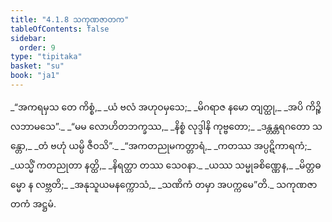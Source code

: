 ```yaml
---
title: "4.1.8 သကုဏဇာတက"
tableOfContents: false
sidebar:
  order: 9
type: "tipitaka"
basket: "su"
book: "ja1"
---
```



<DynamicBreadcrumb />

<Division number="29" book="ja1">

<Paragraph number="918" type="verses" book="ja1">
_“အကရမှသ တေ ကိစ္စံ,_  
_ယံ ဗလံ အဟုဝမှသေ;_  
_မိဂရာဇ နမော တျတ္ထု,_  
_အပိ ကိဉ္စိ လဘာမသေ”._  

</Paragraph>

</Division>
<Division number="30" book="ja1">

<Paragraph number="919" type="verses" book="ja1">
_“မမ လောဟိတဘက္ခဿ,_  
_နိစ္စံ လုဒ္ဒါနိ ကုဗ္ဗတော;_  
_ဒန္တန္တရဂတော သန္တော,_  
_တံ ဗဟုံ ယမ္ပိ ဇီဝသိ”._  

</Paragraph>

</Division>
<Division number="31" book="ja1">

<Paragraph number="920" type="verses" book="ja1">
_“အကတညုမကတ္တာရံ,_  
_ကတဿ အပ္ပဋိကာရကံ;_  
_ယသ္မိံ ကတညုတာ နတ္ထိ,_  
_နိရတ္ထာ တဿ သေဝနာ._  

</Paragraph>

</Division>
<Division number="32" book="ja1">

<Paragraph number="921" type="verses" book="ja1">
_ယဿ သမ္မုခစိဏ္ဏေန,_  
_မိတ္တဓမ္မော န လဗ္ဘတိ;_  
_အနုသူယမနက္ကောသံ,_  
_သဏိကံ တမှာ အပက္ကမေ”တိ._  


</Paragraph>
</Division>

<Paragraph number="922" type="center" book="ja1">
သကုဏဇာတကံ အဋ္ဌမံ.
</Paragraph>